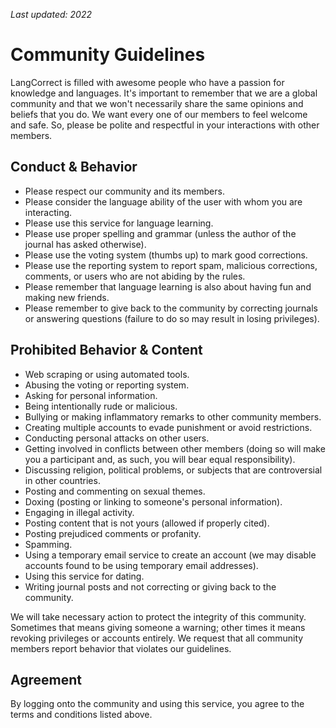 
_Last updated: 2022_


# Community Guidelines

LangCorrect is filled with awesome people who have a passion for knowledge and languages. It's important to remember that we are a global community and that we won't necessarily share the same opinions and beliefs that you do. We want every one of our members to feel welcome and safe. So, please be polite and respectful in your interactions with other members.

## Conduct & Behavior

- Please respect our community and its members.
- Please consider the language ability of the user with whom you are interacting.
- Please use this service for language learning.
- Please use proper spelling and grammar (unless the author of the journal has asked otherwise).
- Please use the voting system (thumbs up) to mark good corrections.
- Please use the reporting system to report spam, malicious corrections, comments, or users who are not abiding by the rules.
- Please remember that language learning is also about having fun and making new friends.
- Please remember to give back to the community by correcting journals or answering questions (failure to do so may result in losing privileges).

## Prohibited Behavior & Content

- Web scraping or using automated tools.
- Abusing the voting or reporting system.
- Asking for personal information.
- Being intentionally rude or malicious.
- Bullying or making inflammatory remarks to other community members.
- Creating multiple accounts to evade punishment or avoid restrictions.
- Conducting personal attacks on other users.
- Getting involved in conflicts between other members (doing so will make you a participant and, as such, you will bear equal responsibility).
- Discussing religion, political problems, or subjects that are controversial in other countries.
- Posting and commenting on sexual themes.
- Doxing (posting or linking to someone's personal information).
- Engaging in illegal activity.
- Posting content that is not yours (allowed if properly cited).
- Posting prejudiced comments or profanity.
- Spamming.
- Using a temporary email service to create an account (we may disable accounts found to be using temporary email addresses).
- Using this service for dating.
- Writing journal posts and not correcting or giving back to the community.

We will take necessary action to protect the integrity of this community. Sometimes that means giving someone a warning; other times it means revoking privileges or accounts entirely. We request that all community members report behavior that violates our guidelines.

## Agreement

By logging onto the community and using this service, you agree to the terms and conditions listed above.
